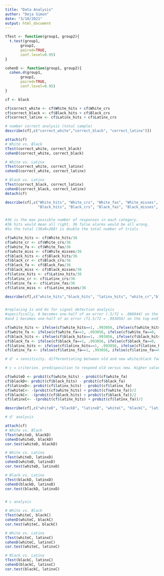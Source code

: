 ```yaml
---
title: "Data Analysis"
author: "Deja Simon"
date: "3/10/2021"
output: html_document
---
```

```r
tTest <- function(group1, group2){
  t.test(group1,
       group2,
       paired=TRUE,
       conf.level=0.95)
}

cohenD <- function(group1, group2){
  cohen.d(group1,
       group2,
       paired=TRUE,
       conf.level=0.95)
}
```

```r
cf <- black

cf$correct_white <- cf$White_hits + cf$White_crs
cf$correct_black <- cf$Black_hits + cf$Black_crs
cf$correct_latinx <- cf$Latinx_hits + cf$Latinx_crs

# number correct analysis (total sample)
describe(cf[,c("correct_white","correct_black", "correct_latinx")])

attach(cf)
# White vs. Black
tTest(correct_white, correct_black)
cohenD(correct_white, correct_black)

# White vs. Latinx
tTest(correct_white, correct_latinx)
cohenD(correct_white, correct_latinx)

# Black vs. Latinx
tTest(correct_black, correct_latinx)
cohenD(correct_black, correct_latinx)
detach(cf)

describe(cf[,c("White_hits", "White_crs", "White_fas", "White_misses",
               "Black_hits", "Black_crs", "Black_fas", "Black_misses", "Latinx_hits", "Latinx_crs", "Latinx_fas", "Latinx_misses")])


#36 is the max possible number of responses in each category.
#36 hits would mean all right. 36 false alarms would be all wrong.
#So the total (36x8=288) is double the total number of trials

cf$white_hits <- cf$White_hits/36
cf$white_cr <- cf$White_crs/36
cf$white_fa <- cf$White_fas/36
cf$white_miss <- cf$White_misses/36
cf$black_hits <- cf$Black_hits/36
cf$black_cr <- cf$Black_crs/36
cf$black_fa <- cf$Black_fas/36
cf$black_miss <- cf$Black_misses/36
cf$latinx_hits <- cf$Latinx_hits/36
cf$latinx_cr <- cf$Latinx_crs/36
cf$latinx_fa <- cf$Latinx_fas/36
cf$latinx_miss <- cf$Latinx_misses/36

describe(cf[,c("white_hits","black_hits", "latinx_hits", "white_cr","black_cr", "latinx_cr", "white_fa","black_fa", "latinx_fa", "white_miss","black_miss", "latinx_miss")])


#replacing 1s and 0s for signal detection analysis
#specifically, 0 becomes one-half of an error (.5/72 = .006944) on the bottom end
#and 1 becomes one-half of an error (71.5/72 = .993056) on the top end

cf$white_hits <- ifelse(cf$white_hits==1, .993056, ifelse(cf$white_hits==0, .006944, cf$white_hits))
cf$white_fa <- ifelse(cf$white_fa==1, .993056, ifelse(cf$white_fa==0, .006944, cf$white_fa))
cf$black_hits <- ifelse(cf$black_hits==1, .993056, ifelse(cf$black_hits==0, .006944, cf$black_hits))
cf$black_fa <- ifelse(cf$black_fa==1, .993056, ifelse(cf$black_fa==0, .006944, cf$black_fa))
cf$latinx_hits <- ifelse(cf$latinx_hits==1, .993056, ifelse(cf$latinx_hits==0, .006944, cf$latinx_hits))
cf$latinx_fa <- ifelse(cf$latinx_fa==1, .993056, ifelse(cf$latinx_fa==0, .006944, cf$latinx_fa))

# d' = sensitivity. differentiating between old and new white/black faces.

# c = criterion. predisposition to respond old versus new. Higher values = more signal required to say "yes, seen before"

cf$whiteD <- probit(cf$white_hits) - probit(cf$white_fa)
cf$blackD<- probit(cf$black_hits) - probit(cf$black_fa)
cf$latinxD<- probit(cf$latinx_hits) - probit(cf$latinx_fa)
cf$whiteC<- -(probit(cf$white_hits) + probit(cf$white_fa))/2
cf$blackC<- -(probit(cf$black_hits) + probit(cf$black_fa))/2
cf$latinxC<- -(probit(cf$latinx_hits) + probit(cf$latinx_fa))/2

describe(cf[,c("whiteD", "blackD", "latinxD", "whiteC", "blackC", "latinxC")])

# d' analysis

attach(cf)
# White vs. Black
tTest(whiteD, blackD)
cohenD(whiteD, blackD)
cor.test(whiteD, blackD)

# White vs. Latinx
tTest(whiteD, latinxD)
cohenD(whiteD, latinxD)
cor.test(whiteD, latinxD)

# Black vs. Latinx
tTest(blackD, latinxD)
cohenD(blackD, latinxD)
cor.test(blackD, latinxD)


# c analysis

# White vs. Black
tTest(whiteC, blackC)
cohenD(whiteC, blackC)
cor.test(whiteC, blackC)

# White vs. Latinx
tTest(whiteC, latinxC)
cohenD(whiteC, latinxC)
cor.test(whiteC, latinxC)

# Black vs. Latinx
tTest(blackC, latinxC)
cohenD(blackC, latinxC)
cor.test(blackC, latinxC)
```